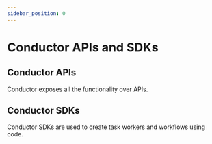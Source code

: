 ```yaml
---
sidebar_position: 0
---
```

# Conductor APIs and SDKs

## Conductor APIs
Conductor exposes all the functionality over APIs.

## Conductor SDKs
Conductor SDKs are used to create task workers and workflows using code.

